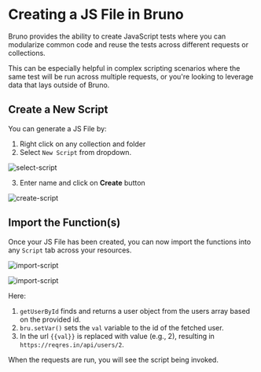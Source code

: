 
# Creating a JS File in Bruno <PremiumBadge />

Bruno provides the ability to create JavaScript tests where you can modularize common code and reuse the tests across different requests or collections.

This can be especially helpful in complex scripting scenarios where the same test will be run across multiple requests, or you're looking to leverage data that lays outside of Bruno.

## Create a New Script

You can generate a JS File by:

1. Right click on any collection and folder
2. Select `New Script` from dropdown.

![select-script](/screenshots/create-js-file/new-script.webp)

3. Enter name and click on **Create** button

![create-script](/screenshots/create-js-file/sample-js.webp)

## Import the Function(s)

Once your JS File has been created, you can now import the functions into any `Script` tab across your resources.

![import-script](/screenshots/create-js-file/js-file.webp)

![import-script](/screenshots/create-js-file/import-js-file.webp)

Here:

1. `getUserById` finds and returns a user object from the users array based on the provided id.
2. `bru.setVar()` sets the `val` variable to the id of the fetched user.
3. In the url `{{val}}` is replaced with value (e.g., 2), resulting in `https://reqres.in/api/users/2`.

When the requests are run, you will see the script being invoked.

